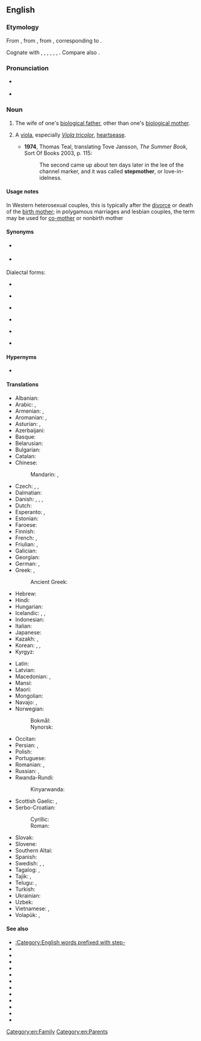 {{also|step-mother}}
==English==

===Etymology===
From {{inh|en|enm|stepmoder}}, from {{inh|en|ang|stēopmōdor}}, from {{inh|en|gem-pro|*steupamōdēr|t=stepmother}}, corresponding to {{prefix|en|step|mother}}.

Cognate with {{cog|stq|Stäifmuur|t=stepmother}}, {{cog|nl|stiefmoeder|t=stepmother}}, {{cog|nds-de|Steevmoder|t=stepmother}}, {{cog|de|Stiefmutter|t=stepmother}}, {{cog|da|stedmor|t=stepmother}}, {{cog|sv|styvmor|t=stepmother}}, {{cog|is|stjúpmóðir|t=stepmother}}. Compare also {{cog|fy|styfmem|t=stepmother}}.

===Pronunciation===
* {{a|UK}} {{IPA|/ˈstɛpmʌðə/|lang=en}}
* {{hyphenation|step|moth|er|lang=en}}

===Noun===
{{en-noun}}

# The wife of one's [[biological father]], other than one's [[biological mother]].
# {{lb|en|rare}} A [[viola]], especially ''[[Viola tricolor]]'', [[heartsease]].
#* '''1974''', Thomas Teal, translating Tove Jansson, ''The Summer Book'', Sort Of Books 2003, p. 115:
#*: The second came up about ten days later in the lee of the channel marker, and it was called '''stepmother''', or love-in-idelness.

====Usage notes====
In Western heterosexual couples, this is typically after the [[divorce]] or death of the [[birth mother]]; in polygamous marriages and lesbian couples, the term may be used for [[co-mother]] or nonbirth mother

====Synonyms====
* {{l|en|bonus mother}} {{qualifier|euphemistic}}
* {{l|en|co-mother}} {{qualifier|same-sex and polygamous families}}

Dialectal forms:
* {{l|en|stepma}} {{qualifier|chiefly Ireland, US regional}}
* {{l|en|stepmam}} {{qualifier|chiefly Ireland, Northern England}}
* {{l|en|stepmama}} {{qualifier|chiefly US regional}}
* {{l|en|stepmamma}} {{qualifier|chiefly US regional}}
* {{l|en|stepmom}} {{qualifier|chiefly US}}
* {{l|en|stepmum}} {{qualifier|chiefly UK, Commonwealth}}

====Hypernyms====
* {{l|en|stepparent}}

====Translations====
{{trans-top|wife of one's biological father, not one's biological mother}}
* Albanian: {{t+|sq|njerkë|f}}
* Arabic: {{t|ar|زَوْجَةُ الْأَب|f}}, {{t|ar|رَابَّة|f}}
* Armenian: {{t|hy|[[խորթ]] [[մայր]]}}, {{t+|hy|մորու}}
* Aromanian: {{t|rup|nuearcã|f}}, {{t|rup|nearcã|f}}
* Asturian: {{t+|ast|madrasta|f}}, {{t+|ast|madrastra|f}}
* Azerbaijani: {{t|az|ögey ana}}
* Basque: {{t+|eu|amaorde}}
* Belarusian: {{t|be|ма́чаха|f|sc=Cyrl}}
* Bulgarian: {{t+|bg|ма́щеха|f|sc=Cyrl}}
* Catalan: {{t+|ca|madrastra|f}}
* Chinese:
*: Mandarin: {{t+|cmn|繼母|sc=Hani}}, {{t+|cmn|继母|tr=jìmǔ|sc=Hani}}
* Czech: {{t+|cs|macecha|f}}, {{t|cs|nevlastní matka}}, {{t|cs|macocha|f}}
* Dalmatian: {{t|dlm|matraja|f}}
* Danish: {{t+|da|stedmor}}, {{t|da|papmor|c}}, {{t|da|bonusmor|c}}, {{t|da|plasticmor|c}}
* Dutch: {{t+|nl|stiefmoeder|f}}
* Esperanto: {{t|eo|vicpatrino}}, {{qualifier|sometimes}} {{t|eo|duonpatrino}}
* Estonian: {{t|et|kasuema}}
* Faroese: {{t|fo|stjúkmóðir|f}}
* Finnish: {{t|fi|äitipuoli}}
* French: {{t+|fr|belle-mère|f}}, {{qualifier|pejorative}} {{t+|fr|marâtre}}
* Friulian: {{t|fur|madrigne|f}}, {{t|fur|madrigne|f}}
* Galician: {{t|gl|madrasta|f}}
* Georgian: {{t|ka|დედინაცვალი}}
* German: {{t+|de|Stiefmutter|f}}, {{qualifier|gender-neutral}} {{t|de|Stiefelternteil|m|n}}
* Greek: {{t+|el|μητριά|f}}, {{t|el|θετή μητέρα|f}}
*: Ancient Greek: {{t|grc|μητρυιά|f}}
* Hebrew: {{t-needed|he}}
* Hindi: {{t-needed|hi}}
* Hungarian: {{t+|hu|mostohaanya}}
* Icelandic: {{t|is|stjúpmóðir|f}}, {{t|is|stjúpa|f}}, {{t|is|stjúpmamma|f}}
* Indonesian: {{t+|id|ibu tiri}}
* Italian: {{t|it|matrigna|f}}
* Japanese: {{t+|ja|義母|tr=ぎぼ, gibo|sc=Jpan}}
* Kazakh: {{t|kk|өгей ана}}, {{t|kk|өгей шеше}}
* Korean: {{t|ko|계모}}, {{t|ko|새어머니}}, {{t|ko|의붓어머니}}
* Kyrgyz: {{t|ky|өгөй эне}}
{{trans-mid}}
* Latin: {{t|la|noverca|f}}
* Latvian: {{t+|lv|pamāte|f}}
* Macedonian: {{t|mk|маќеа|f}}, {{t|mk|помајка|f}}
* Mansi: {{t|mns|ōниг}}
* Maori: {{t|mi|whaea whakaangi}}
* Mongolian: {{t|mn|хойд эх}}
* Navajo: {{t|nv|hamá ájíłʼíní}}, {{t|nv|hamá jíłʼíní}}
* Norwegian:
*: Bokmål: {{t|nb|stemor|m|f}}
*: Nynorsk: {{t|nn|stemor|f}}
* Occitan: {{t|oc|mairastra}}
* Persian: {{t+|fa|نامادری|tr=nâmâdari|sc=fa-Arab}}, {{t|fa|مادندر|tr=mâdandar|sc=fa-Arab}}
* Polish: {{t+|pl|macocha|f}}
* Portuguese: {{t+|pt|madrasta|f}}
* Romanian: {{t+|ro|mașteră|f}}, {{t|ro|mamă vitregă|f}}
* Russian: {{t+|ru|ма́чеха|f}}, {{t|ru|[[приёмный|приёмная]] [[мать]]|f}}
* Rwanda-Rundi:
*: Kinyarwanda: {{t|rw|mukaso}}
* Scottish Gaelic: {{t|gd|muime|f}}, {{t|gd|leas-mhàthair|f}}
* Serbo-Croatian:
*: Cyrillic: {{t|sh|ма̏ћеха|f|sc=Cyrl}}
*: Roman: {{t+|sh|mȁćeha|f|sc=Latn}}
* Slovak: {{t+|sk|macocha|f}}
* Slovene: {{t+|sl|mačeha|f}}
* Southern Altai: {{t|alt|ӧӧй эне|tr=ööy ene|sc=Cyrl}}
* Spanish: {{t+|es|madrastra|f}}
* Swedish: {{t|sv|fostermor|c}}, {{t+|sv|styvmor|c}}, {{qualifier|colloquial}} {{t|sv|plastmamma|c}}
* Tagalog: {{t|tl|inang-panguman}}, {{t|tl|madrasta}}
* Tajik: {{t|tg|модарандар}}, {{t|tg|моиндар}}
* Telugu: {{t+|te|సవతి తల్లి|sc=Telu}}, {{t|te|మారుటి తల్లి|sc=Telu}}
* Turkish: {{t+|tr|üvey anne}}
* Ukrainian: {{t|uk|ма́чуха|f|sc=Cyrl}}
* Uzbek: {{t|uz|oʻgay ona}}
* Vietnamese: {{t+|vi|mẹ ghẻ}}, {{t+|vi|mẹ kế}}
* Volapük: {{t|vo|jilupal}}, {{t+|vo|lumot}}
{{trans-bottom}}

====See also====
* [[:Category:English words prefixed with step-]]
* {{l|en|ex-stepfather}}
* {{l|en|ex-stepmother}}
* {{l|en|ex-stepparent}}
* {{l|en|stepbrother}}
* {{l|en|stepchild}}
* {{l|en|stepdaughter}}
* {{l|en|stepfamily}}
* {{l|en|stepfather}}
* {{l|en|stepparent}}
* {{l|en|stepsibling}}
* {{l|en|stepsister}}
* {{l|en|stepson}}

[[Category:en:Family]]
[[Category:en:Parents]]